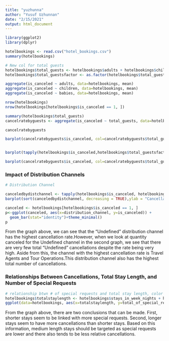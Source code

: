 ```yaml
---
title: "yuzhunna"
author: "Yusuf Uzhunnan"
date: "2/15/2021"
output: html_document
---
```


```r
library(ggplot2)
library(dplyr)
```

```r
hotelbookings <- read.csv("hotel_bookings.csv")
summary(hotelbookings)
```


```r
# New col for total guests
hotelbookings$total_guests <- hotelbookings$adults + hotelbookings$children + hotelbookings$babies
hotelbookings$total_guestsfactor <- as.factor(hotelbookings$total_guests)

aggregate(is_canceled ~ adults, data=hotelbookings, mean)
aggregate(is_canceled ~ children, data=hotelbookings, mean)
aggregate(is_canceled ~ babies, data=hotelbookings, mean)

nrow(hotelbookings)
nrow(hotelbookings[hotelbookings$is_canceled == 1, ])

summary(hotelbookings$total_guests)
cancelratebyguests <- aggregate(is_canceled ~ total_guests, data=hotelbookings, mean)

cancelratebyguests

barplot(cancelratebyguests$is_canceled, col=cancelratebyguests$total_guests, border =TRUE, axes= TRUE, ylim=c(0,1))


barplot(tapply(hotelbookings$is_canceled,hotelbookings$total_guestsfactor, mean, na.rm = TRUE), border = TRUE, axes = TRUE, ylim = c(0,1))

barplot(cancelratebyguests$is_canceled, col=cancelratebyguests$total_guests, names.arg = cancelratebyguests$total_guests, xlab="Total Number of Guests", ylab="Cancellation Rate", border =TRUE, axes= TRUE, ylim=c(0,1))


```


### Impact of Distribution Channels
```r
# Distribution Channel

canceledbydistchannel <- tapply(hotelbookings$is_canceled, hotelbookings$distribution_channel, mean, na.rm = TRUE)
barplot(sort(canceledbydistchannel, decreasing = TRUE),ylab = "Cancellation Rate",xlab = "Distribution Channel", ylim = c(0,1), col = c("red","blue","green", "pink","yellow"))

canceled <- hotelbookings[hotelbookings$is_canceled == 1, ]
p<-ggplot(canceled, aes(x=distribution_channel, y=is_canceled)) +
  geom_bar(stat="identity")+theme_minimal()
p
```

From the graph above, we can see that the "Undefined" distribution channel has the highest cancellation rate.However, when we look at quantity canceled for the Undefined channel in the second graph, we see that there are very few total "Undefined" cancellations despite the rate being very high. Aside from this, the channel with the highest cancellation rate is Travel Agents and Tour Operations.This distribution channel also has the highest total number of cancellations.


### Relationships Between Cancellations, Total Stay Length, and Number of Special Requests
```r
# relationship btwn # of special requests and total stay length, color coded by is_canceled
hotelbookings$totalstaylength <- hotelbookings$stays_in_week_nights + hotelbookings$stays_in_weekend_nights
ggplot(data=hotelbookings, aes(x=totalstaylength, y=total_of_special_requests, colour=is_canceled)) + geom_point(size=2, alpha=.5) + geom_smooth(method = "lm") + geom_jitter()
```

From the graph above, there are two conclusions that can be made. First, shorter stays seem to be linked with more special requests. Second, longer stays seem to have more cancellations than shorter stays. Based on this information, medium length stays should be targeted as special requests are lower and there also tends to be less relative cancellations.